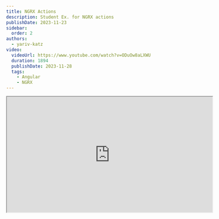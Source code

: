 ```yaml
---
title: NGRX Actions
description: Student Ex. for NGRX actions
publishDate: 2023-11-23
sidebar:
  order: 2
authors:
  - yariv-katz
video:
  videoUrl: https://www.youtube.com/watch?v=ODuOw8aLXWU
  duration: 1894
  publishDate: 2023-11-28
  tags:    
    - Angular
    - NGRX
---
```



<div class="not-content flex">
	<iframe
    class="mx-auto mb-10"
    width="560"
    height="315"
    src="https://www.youtube.com/embed/ODuOw8aLXWU?si=OBL56ltE3eDDpvo2"
    title="Angular - NGRX Actions - video"
    allow="accelerometer; clipboard-write; encrypted-media; gyroscope; picture-in-picture; web-share"
    allowFullScreen
    loading="lazy"
    referrerPolicy="strict-origin-when-cross-origin"
    aria-label="Angular - NGRX Actions - video"
    aria-describedby="iframe-video-description"
	/>
</div>

<span id="iframe-video-description" class="sr-only">
This video explains how to use NGRX actions in Angular, including creating and dispatching actions, with practical examples and student exercises.
</span>

To study api's it's best to code it yourself, so let's go over the proper way to create actions using NGRX.  
This lesson has 2 student execises, below each exercise you will find the solution for that exercise.

## What are actions?

- Actions are sent to the store using `store.dispatch(someAction)`
- The store will send that actions to the reducers which often will result in a state change.

The meaning of an action is to say that something happened in the app, a lot of the times it's something that the user did like clicking a button or activating some sort of event.  
An action will often send additional data, for example if there is an action we want to send after a server response, we will often send the server response as the payload for the action.  
Action contains an identifier and optional payload data `{ type: string, additionalData?: ..., moreData?: ... }`.

## createAction

There are 2 creator functions in `@ngrx/store` for actions `createAction` and `createActionGroup`.  
Let's start with `createAction` which is used to create a single action.

```ts
import { createAction, props } from '@ngrx/store';

export const setRepos = createAction(
  '[GroupName] Identifier For Action',
  props<{ additionalData: any, anotherData: any, asManyDataAsYouWant: any, anyNameHereYouWant: any }>()
);
```

Notice that our action contains a unique identifier, it's common to group actions together and name the actions with square brackets and the name of the group (in the above example `[GroupName]`).  
You can also add any optional data that you want with your action.

## Student Exercise - createAction

Time for you to practice the `createAction` api.  

- You can write code in the editor here in the site (notice that the editor starts with an error cause the code is not completed).
- This angular app contains a single component `app.component.ts` which will display a list of repositories from github.
- The app contains `actions.ts` where you will need to create a single action
- The app contains `reducer.ts` which responds to the action you will create.
- The file `repos.service.ts` contains a service that will fetch the repositories from github.
- The files you will modify in the exercise are: `app.component.ts`, `actions.ts` and `reducer.ts` (maybe), the rest of the files will be read only files.
- You goal is that the `app.component.ts` will display the list of repositories from github, but grab that list from the store.
- The `app.component.ts` will `implement OnInit` and in the `ngOnInit` method you will need to use the `repos.service.ts` to grab the repos and then populate the ngrx state with those repos.
- You will need to create an action in `actions.ts` that will be dispatched from the `app.component.ts` and will be handled by the reducer in `reducer.ts`.

<div class="mt-5 not-content">
<Sandpack 
	client:load
	customSetup={{ 
		dependencies: { 			
			"@angular/core": "^17.0.0",
			"@angular/platform-browser": "^17.0.0",
			"@angular/platform-browser-dynamic": "^17.0.0",
			"@angular/common": "^17.0.0",
			"@angular/compiler": "^17.0.0",
			"@ngrx/store": "^17.0.0",
    	"@ngrx/store-devtools": "^17.0.0",
		}
	}}
	
	files={{
		"src/app/repo.service.ts": {
			readOnly: true,
			code: `import { HttpClient } from "@angular/common/http";

@Injectable({
  providedIn: "root",
})
export class RepoService {
  constructor(private _httpClient: HttpClient) {}

  getRepos() {
    return this._httpClient.get<Repo[]>(
      "https://api.github.com/users/tannerlinsley/repos?sort=updated",
    );
  }
}
`
		},
		"src/app/reducer.ts": {
			code: `import { createReducer, on } from "@ngrx/store";

  {
    list: [] as Array<Repo>,
  },
	
	// TODO: notice how this reducer is setting the list in the state with the action setRepos
  on(setRepos, (state, { repos }) => ({ ...state, list: repos })),
);
`		
		},
		"src/app/actions.ts": {
			code: `
// TODO: should export an action called setRepos that will be used to set the repos in the store, the action will get the repos
`	
		},
		"src/app/repo.ts": {
			readOnly: true,
			code: `export type Repo = {
  id: number;
  name: string;
  description: string;
};
`	
		},
		"src/app/state.ts": {
			readOnly: true,
			code: `import { Repo } from './repo';

export type State = {
  repos: {
    list: Repo[];
  };
};
`
		},
		"src/app/app.module.ts": {
			hidden: true,
			readOnly: true,	
			code: `import { BrowserModule } from "@angular/platform-browser";

@NgModule({
  declarations: [AppComponent],
  imports: [
    BrowserModule,
    StoreModule.forRoot({
      repos: reposReducer,
    }),
    StoreDevtoolsModule.instrument({
      maxAge: 25,
      logOnly: false,
    }),
    HttpClientModule,
  ],
  providers: [],
  bootstrap: [AppComponent],
})
export class AppModule {}
`
		},		
		
		"src/app/app.component.ts": {
			code: `import { ChangeDetectionStrategy, Component, OnInit } from "@angular/core";

@Component({
  changeDetection: ChangeDetectionStrategy.OnPush,
  selector: "app-root",
  template: \`
    <h1>Display the list of repos2</h1>
    <ul>
      <li *ngFor="let repo of repos$ | async">
				{{ repo.name }}
			</li>
    </ul>
  \`,
})
// TODO: should implement OnInit
export class AppComponent {
  // TODO: should have a repos$ observable using the store.select

	// TODO: should have a constructor that injects the store and the repo service
  
	// TODO: should impelment ngOnInit and use the repo service to fetch the repos and then dispatch an action to set the repos in the store.  
}
`
		}
	}}
	
	template="angular"
/>
</div>

## Solution

Here is the solution for the exercise:

<div class="mt-5 not-content">
<Sandpack 
	client:load
	customSetup={{ 
		dependencies: { 			
			"@angular/core": "^17.0.0",
			"@angular/platform-browser": "^17.0.0",
			"@angular/platform-browser-dynamic": "^17.0.0",
			"@angular/common": "^17.0.0",
			"@angular/compiler": "^17.0.0",
			"@ngrx/store": "^17.0.0",
    	"@ngrx/store-devtools": "^17.0.0",
		}
	}}
	
	files={{
		"src/app/repo.service.ts": {
			readOnly: true,
			code: `import { HttpClient } from "@angular/common/http";

@Injectable({
  providedIn: "root",
})
export class RepoService {
  constructor(private _httpClient: HttpClient) {}

  getRepos() {
    return this._httpClient.get<Repo[]>(
      "https://api.github.com/users/tannerlinsley/repos?sort=updated",
    );
  }
}
`
		},
		"src/app/reducer.ts": {
			code: `import { createReducer, on } from "@ngrx/store";

  {
    list: [] as Array<Repo>,
  },
  on(setRepos, (state, { repos }) => ({ ...state, list: repos })),
);
`		
		},
		"src/app/actions.ts": {
			code: `import { createAction, props } from "@ngrx/store";

  "[Repos] Set Repos",
  props<{ repos: Repo[] }>(),
);`	
		},
		"src/app/repo.ts": {
			readOnly: true,
			code: `export type Repo = {
  id: number;
  name: string;
  description: string;
};
`	
		},
		"src/app/state.ts": {
			readOnly: true,
			code: `import { Repo } from './repo';

export type State = {
  repos: {
    list: Repo[];
  };
};
`
		},
		"src/app/app.module.ts": {
			hidden: true,
			readOnly: true,	
			code: `import { BrowserModule } from "@angular/platform-browser";

@NgModule({
  declarations: [AppComponent],
  imports: [
    BrowserModule,
    StoreModule.forRoot({
      repos: reposReducer,
    }),
    StoreDevtoolsModule.instrument({
      maxAge: 25,
      logOnly: false,
    }),
    HttpClientModule,
  ],
  providers: [],
  bootstrap: [AppComponent],
})
export class AppModule {}
`
		},		
		
		"src/app/app.component.ts": {
			code: `import { ChangeDetectionStrategy, Component, OnInit } from "@angular/core";

@Component({
  changeDetection: ChangeDetectionStrategy.OnPush,
  selector: "app-root",
  template: \`
    <h1>Display the list of repos2</h1>
    <ul>
      <li *ngFor="let repo of repos$ | async">
				{{ repo.name }}
			</li>
    </ul>
  \`,
})
export class AppComponent implements OnInit {
  repos$ = this._store.select((state) => state.repos.list);

  constructor(
    private _store: Store<State>,
    private _repo: RepoService,
  ) {}

  ngOnInit(): void {
    this._repo.getRepos().subscribe((repos) => {
      this._store.dispatch(setRepos({ repos }));
    });
  }
}
`
		}
	}}
	
	template="angular"
/>
</div>

- In the `actions.ts` file, we are defining an action using `createAction`, we are also using the `props` to specify that our action needs the fetched repos.
- In the `app.component.ts` `ngOnInit` we are fetching the repos and calling `store.dispatch` to set the repos in the store using the action we created. 
- In the `app.component.ts` we are using the `store.select` to select the repos from the store.
- In the `reducer.ts` we are handling the action and setting the repos in the store.

## createActionGroup

The `createActionGroup` is used to create multiple actions at once, it's useful when you want to create a group of actions that are related to each other (Usually we have groups of actions so you would probably use this function to create an action even more than `createAction`).  

```ts
import { createActionGroup, props } from '@ngrx/store';
import type { Repo } from './repo';

export const repoActions = createActionGroup({
  source: 'Repos',
  events: {
    'Set Repos': props<{ repos: Repo[] }>(),    
  },
})
```

The `createActionGroup` function receives an object with 2 properties:
- `source` - The name of the group of actions (usually that name relates to the section of the state these actions relate to).
- `events` - An object with the actions, the key is the name of the action and the value is the props for the action.

## Student Exercise - createActionGroup

In this exercise you will need to create a group of actions using `createActionGroup`.  
- In the `actions.ts` file you will need to create a group of actions containing 2 actions:
	- `Set Repos` - Will be used to set the repos in the store (like the previous exercise).
	- `Delete Repo` - Will be used to delete a repo from the store (will get the repo id in the payload).
- In the `reducer.ts` file you will need to handle the `Delete Repo` action and remove the repo from the store based on the id that you get from the action.
- In the `app.component.ts` you will need to dispatch the `Delete Repo` action when the user clicks the delete button.

<div class="mt-5 not-content">
<Sandpack 
	client:load
	customSetup={{ 
		dependencies: { 			
			"@angular/core": "^17.0.0",
			"@angular/platform-browser": "^17.0.0",
			"@angular/platform-browser-dynamic": "^17.0.0",
			"@angular/common": "^17.0.0",
			"@angular/compiler": "^17.0.0",
			"@ngrx/store": "^17.0.0",
    	"@ngrx/store-devtools": "^17.0.0",
		}
	}}
	
	files={{
		"src/app/repo.service.ts": {
			readOnly: true,
			code: `import { HttpClient } from "@angular/common/http";

@Injectable({
  providedIn: "root",
})
export class RepoService {
  constructor(private _httpClient: HttpClient) {}

  getRepos() {
    return this._httpClient.get<Repo[]>(
      "https://api.github.com/users/tannerlinsley/repos?sort=updated",
    );
  }
}
`
		},
		"src/app/reducer.ts": {
			code: `import { createReducer, on } from "@ngrx/store";

  {
    list: [] as Array<Repo>,
  },
	// TODO: notice the actions here that you need to create
  on(repoActions.setRepos, (state, { repos }) => ({ ...state, list: repos })),
  on(repoActions.deleteRepo, (state, { id }) => {
    const repos = state.list.filter((repo) => repo.id !== id);
    return { ...state, list: repos };
  }),
);
`		
		},
		"src/app/actions.ts": {
			code: `TODO: use createActionGroup to create a group of actions with 2 actions: setRepos and deleteRepo`	
		},
		"src/app/repo.ts": {
			readOnly: true,
			code: `export type Repo = {
  id: number;
  name: string;
  description: string;
};
`	
		},
		"src/app/state.ts": {
			readOnly: true,
			code: `import { Repo } from './repo';

export type State = {
  repos: {
    list: Repo[];
  };
};
`
		},
		"src/app/app.module.ts": {
			hidden: true,
			readOnly: true,	
			code: `import { BrowserModule } from "@angular/platform-browser";

@NgModule({
  declarations: [AppComponent],
  imports: [
    BrowserModule,
    StoreModule.forRoot({
      repos: reposReducer,
    }),
    StoreDevtoolsModule.instrument({
      maxAge: 25,
      logOnly: false,
    }),
    HttpClientModule,
  ],
  providers: [],
  bootstrap: [AppComponent],
})
export class AppModule {}
`
		},		
		
		"src/app/app.component.ts": {
			code: `import { ChangeDetectionStrategy, Component, OnInit } from "@angular/core";

@Component({
  changeDetection: ChangeDetectionStrategy.OnPush,
  selector: "app-root",
  template: \`
    <h1>Display the list of repos2</h1>
    <ul>
      <li *ngFor="let repo of repos$ | async">
        {{ repo.name }} <button (click)="deleteRepo(repo.id)">X</button>
      </li>
    </ul>
  \`,
})
export class AppComponent implements OnInit {
  repos$ = this._store.select((state) => state.repos.list);

  constructor(
    private _store: Store<State>,
    private _repo: RepoService,
  ) {}

  ngOnInit(): void {
    this._repo.getRepos().subscribe((repos) => {
      this._store.dispatch(repoActions.setRepos({ repos }));
    });
  }

  deleteRepo(id: number) {
    // TODO: dispatch the delete repo action
  }
}
`
		}
	}}
	
	template="angular"
/>
</div>

## Solution

<div class="mt-5 not-content">
<Sandpack 
	client:load
	customSetup={{ 
		dependencies: { 			
			"@angular/core": "^17.0.0",
			"@angular/platform-browser": "^17.0.0",
			"@angular/platform-browser-dynamic": "^17.0.0",
			"@angular/common": "^17.0.0",
			"@angular/compiler": "^17.0.0",
			"@ngrx/store": "^17.0.0",
    	"@ngrx/store-devtools": "^17.0.0",
		}
	}}
	
	files={{
		"src/app/repo.service.ts": {
			readOnly: true,
			code: `import { HttpClient } from "@angular/common/http";

@Injectable({
  providedIn: "root",
})
export class RepoService {
  constructor(private _httpClient: HttpClient) {}

  getRepos() {
    return this._httpClient.get<Repo[]>(
      "https://api.github.com/users/tannerlinsley/repos?sort=updated",
    );
  }
}
`
		},
		"src/app/reducer.ts": {
			code: `import { createReducer, on } from "@ngrx/store";

  {
    list: [] as Array<Repo>,
  },
  on(repoActions.setRepos, (state, { repos }) => ({ ...state, list: repos })),
  on(repoActions.deleteRepo, (state, { id }) => {
    const repos = state.list.filter((repo) => repo.id !== id);
    return { ...state, list: repos };
  }),
);
`		
		},
		"src/app/actions.ts": {
			code: `import { createActionGroup, props } from "@ngrx/store";

  source: "Repo",
  events: {
    "Set Repos": props<{ repos: Repo[] }>(),
    "Delete Repo": props<{ id: number }>(),
  },
});
`	
		},
		"src/app/repo.ts": {
			readOnly: true,
			code: `export type Repo = {
  id: number;
  name: string;
  description: string;
};
`	
		},
		"src/app/state.ts": {
			readOnly: true,
			code: `import { Repo } from './repo';

export type State = {
  repos: {
    list: Repo[];
  };
};
`
		},
		"src/app/app.module.ts": {
			hidden: true,
			readOnly: true,	
			code: `import { BrowserModule } from "@angular/platform-browser";

@NgModule({
  declarations: [AppComponent],
  imports: [
    BrowserModule,
    StoreModule.forRoot({
      repos: reposReducer,
    }),
    StoreDevtoolsModule.instrument({
      maxAge: 25,
      logOnly: false,
    }),
    HttpClientModule,
  ],
  providers: [],
  bootstrap: [AppComponent],
})
export class AppModule {}
`
		},		
		
		"src/app/app.component.ts": {
			code: `import { ChangeDetectionStrategy, Component, OnInit } from "@angular/core";

@Component({
  changeDetection: ChangeDetectionStrategy.OnPush,
  selector: "app-root",
  template: \`
    <h1>Display the list of repos2</h1>
    <ul>
      <li *ngFor="let repo of repos$ | async">
        {{ repo.name }} <button (click)="deleteRepo(repo.id)">X</button>
      </li>
    </ul>
  \`,
})
export class AppComponent implements OnInit {
  repos$ = this._store.select((state) => state.repos.list);

  constructor(
    private _store: Store<State>,
    private _repo: RepoService,
  ) {}

  ngOnInit(): void {
    this._repo.getRepos().subscribe((repos) => {
      this._store.dispatch(repoActions.setRepos({ repos }));
    });
  }

  deleteRepo(id: number) {
    this._store.dispatch(repoActions.deleteRepo({ id }));
  }
}
`
		}
	}}
	
	template="angular"
/>
</div>

## Summary

Actions allow us to tell NGRX about something that happened in the app which might cause a state change.  
We learned about the 2 api's that NGRX supplies us for creating an action (`createActionGroup` and `createAction`).  
For the majority of cases you will need to create a group of actions and will therefore use `createActionGroup`.

